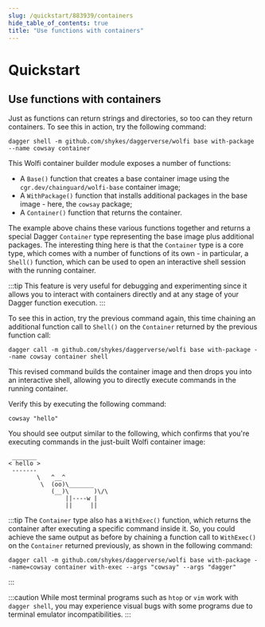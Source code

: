 ```yaml
---
slug: /quickstart/883939/containers
hide_table_of_contents: true
title: "Use functions with containers"
---
```


# Quickstart

<PartialExperimentalDocs />

## Use functions with containers

Just as functions can return strings and directories, so too can they return containers. To see this in action, try the following command:

```shell
dagger shell -m github.com/shykes/daggerverse/wolfi base with-package --name cowsay container
```

This Wolfi container builder module exposes a number of functions:
- A `Base()` function that creates a base container image using the `cgr.dev/chainguard/wolfi-base` container image;
- A `WithPackage()` function that installs additional packages in the base image - here, the `cowsay` package;
- A `Container()` function that returns the container.

The example above chains these various functions together and returns a special Dagger `Container` type representing the base image plus additional packages. The interesting thing here is that the `Container` type is a core type, which comes with a number of functions of its own - in particular, a `Shell()` function, which can be used to open an interactive shell session with the running container.

:::tip
This feature is very useful for debugging and experimenting since it allows you to interact with containers directly and at any stage of your Dagger function execution.
:::

To see this in action, try the previous command again, this time chaining an additional function call to `Shell()` on the `Container` returned by the previous function call:

```shell
dagger call -m github.com/shykes/daggerverse/wolfi base with-package --name cowsay container shell
```

This revised command builds the container image and then drops you into an interactive shell, allowing you to directly execute commands in the running container.

Verify this by executing the following command:

```shell
cowsay "hello"
```

You should see output similar to the following, which confirms that you're executing commands in the just-built Wolfi container image:

```shell
 _______
< hello >
 -------
        \   ^__^
         \  (oo)\_______
            (__)\       )\/\
                ||----w |
                ||     ||
```

:::tip
The `Container` type also has a `WithExec()` function, which returns the container after executing a specific command inside it. So, you could achieve the same output as before by chaining a function call to `WithExec()` on the `Container` returned previously, as shown in the following command:

```shell
dagger call -m github.com/shykes/daggerverse/wolfi base with-package --name=cowsay container with-exec --args "cowsay" --args "dagger"
```
:::

:::caution
While most terminal programs such as `htop` or `vim` work with `dagger shell`, you may experience visual bugs with some programs due to terminal emulator incompatibilities.
:::
